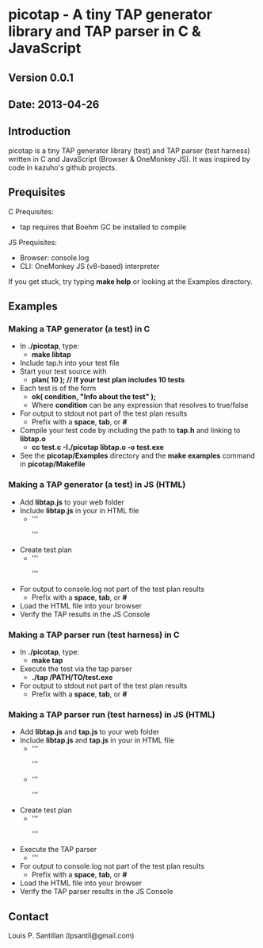 = picotap - A tiny TAP generator library and TAP parser in C & JavaScript =

== Version 0.0.1 ==

== Date: 2013-04-26 ==

== Introduction ==
picotap is a tiny TAP generator library (test) and TAP parser (test harness) written in C and JavaScript (Browser & OneMonkey JS).  It was inspired by code in kazuho's github projects.

== Prequisites ==
C Prequisites:
* tap requires that Boehm GC be installed to compile

JS Prequisites:
* Browser: console.log
* CLI: OneMonkey JS (v8-based) interpreter

If you get stuck, try typing '''make help''' or looking at the Examples directory.

== Examples ==
=== Making a TAP generator (a test) in C ===
* In '''./picotap''', type:
** '''make libtap'''
* Include tap.h into your test file
* Start your test source with
** '''plan( 10 ); // If your test plan includes 10 tests'''
* Each test is of the form
** '''ok( condition, "Info about the test" );'''
** Where '''condition''' can be any expression that resolves to true/false
* For output to stdout not part of the test plan results
** Prefix with a '''space''', '''tab''', or '''#'''
* Compile your test code by including the path to '''tap.h''' and linking to '''libtap.o'''
** '''cc test.c -I./picotap libtap.o -o test.exe'''
* See the '''picotap/Examples''' directory and the '''make examples''' command in '''picotap/Makefile'''

=== Making a TAP generator (a test) in JS (HTML) ===
* Add '''libtap.js''' to your web folder
* Include '''libtap.js''' in your in HTML file
** '''<script src="libtap.js"></script>'''
* Create test plan
** '''<script>'''
**:'''tap.plan( 2 );'''
**:'''tap.ok( true, "True is always true" );'''
**:'''tap.ok( !false, "Not False is true too" );'''
**:'''tap.done();'''
**:'''</script>'''
* For output to console.log not part of the test plan results
** Prefix with a '''space''', '''tab''', or '''#'''
* Load the HTML file into your browser
* Verify the TAP results in the JS Console

=== Making a TAP parser run (test harness) in C ===
* In '''./picotap''', type:
** '''make tap'''
* Execute the test via the tap parser
** '''./tap /PATH/TO/test.exe'''
* For output to stdout not part of the test plan results
** Prefix with a '''space''', '''tab''', or '''#'''

=== Making a TAP parser run (test harness) in JS (HTML) ===
* Add '''libtap.js''' and '''tap.js''' to your web folder
* Include '''libtap.js''' and '''tap.js''' in your in HTML file
** '''<script src="libtap.js"></script>'''
** '''<script src="tap.js"></script>'''
* Create test plan
** '''<script>'''
**:'''tap.plan( 2 );'''
**:'''tap.ok( true, "True is always true" );'''
**:'''tap.ok( !false, "Not False is true too" );'''
**:'''tap.done();'''
**:'''</script>'''
* Execute the TAP parser
** '''<script>'''
**:'''main( [ "tap.js", tap.doc ] );'''
**:'''</script>	
* For output to console.log not part of the test plan results
** Prefix with a '''space''', '''tab''', or '''#'''
* Load the HTML file into your browser
* Verify the TAP parser results in the JS Console

== Contact ==
Louis P. Santillan (lpsantil@gmail.com)
